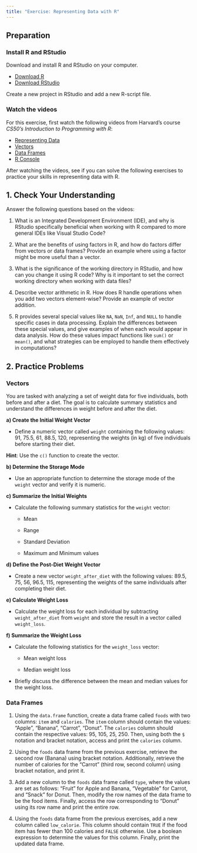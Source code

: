 ```yaml
---
title: "Exercise: Representing Data with R"
---
```


## Preparation

### Install R and RStudio

Download and install R and RStudio on your computer.

- [Download R](https://cran.r-project.org/bin/windows/base/)
- [Download RStudio](https://posit.co/download/rstudio-desktop/)

Create a new project in RStudio and add a new R-script file.

### Watch the videos

For this exercise, first watch the following videos from Harvard's course *CS50's Introduction to Programming with R*:

-   [Representing Data](https://youtu.be/QkqotQEwvxc?si=eSSKOqgYqMZdoC65)
-   [Vectors](https://youtu.be/SfFpG5Zf3S4?si=eaqKtORnOJ-9cIfY)
-   [Data Frames](https://youtu.be/bu4syntlV48?si=hG8KWQZuReEZLfP5)
-   [R Console](https://youtu.be/YoBeqjuWqpc?si=gH6tFmQ3qrfQe8pU)

After watching the videos, see if you can solve the following exercises to practice your skills in representing data with R.

## 1. Check Your Understanding

Answer the following questions based on the videos:

1.  What is an Integrated Development Environment (IDE), and why is RStudio specifically beneficial when working with R compared to more general IDEs like Visual Studio Code?

2.  What are the benefits of using factors in R, and how do factors differ from vectors or data frames? Provide an example where using a factor might be more useful than a vector.

3.  What is the significance of the working directory in RStudio, and how can you change it using R code? Why is it important to set the correct working directory when working with data files?

4.  Describe vector arithmetic in R. How does R handle operations when you add two vectors element-wise? Provide an example of vector addition.

5.  R provides several special values like `NA`, `NaN`, `Inf`, and `NULL` to handle specific cases in data processing. Explain the differences between these special values, and give examples of when each would appear in data analysis. How do these values impact functions like `sum()` or `mean()`, and what strategies can be employed to handle them effectively in computations?

## 2. Practice Problems

### Vectors

You are tasked with analyzing a set of weight data for five individuals, both before and after a diet. The goal is to calculate summary statistics and understand the differences in weight before and after the diet.

**a) Create the Initial Weight Vector**

-   Define a numeric vector called `weight` containing the following values: 91, 75.5, 61, 88.5, 120, representing the weights (in kg) of five individuals before starting their diet.

**Hint**: Use the `c()` function to create the vector.

**b) Determine the Storage Mode**

-   Use an appropriate function to determine the storage mode of the `weight` vector and verify it is numeric.

**c) Summarize the Initial Weights**

-   Calculate the following summary statistics for the `weight` vector:

    -   Mean

    -   Range

    -   Standard Deviation

    -   Maximum and Minimum values

**d) Define the Post-Diet Weight Vector**

-   Create a new vector `weight_after_diet` with the following values: 89.5, 75, 56, 96.5, 115, representing the weights of the same individuals after completing their diet.

**e) Calculate Weight Loss**

-   Calculate the weight loss for each individual by subtracting `weight_after_diet` from `weight` and store the result in a vector called `weight_loss`.

**f) Summarize the Weight Loss**

-   Calculate the following statistics for the `weight_loss` vector:

    -   Mean weight loss

    -   Median weight loss

-   Briefly discuss the difference between the mean and median values for the weight loss.

### Data Frames

1.  Using the `data.frame` function, create a data frame called `foods` with two columns: `item` and `calories`. The `item` column should contain the values: "Apple", "Banana", "Carrot", "Donut". The `calories` column should contain the respective values: 95, 105, 25, 250. Then, using both the `$` notation and bracket notation, access and print the `calories` column.

2.  Using the `foods` data frame from the previous exercise, retrieve the second row (Banana) using bracket notation. Additionally, retrieve the number of calories for the "Carrot" (third row, second column) using bracket notation, and print it.

3.  Add a new column to the `foods` data frame called `type`, where the values are set as follows: "Fruit" for Apple and Banana, "Vegetable" for Carrot, and "Snack" for Donut. Then, modify the row names of the data frame to be the food items. Finally, access the row corresponding to "Donut" using its row name and print the entire row.

4.  Using the `foods` data frame from the previous exercises, add a new column called `low_calorie`. This column should contain `TRUE` if the food item has fewer than 100 calories and `FALSE` otherwise. Use a boolean expression to determine the values for this column. Finally, print the updated data frame.
